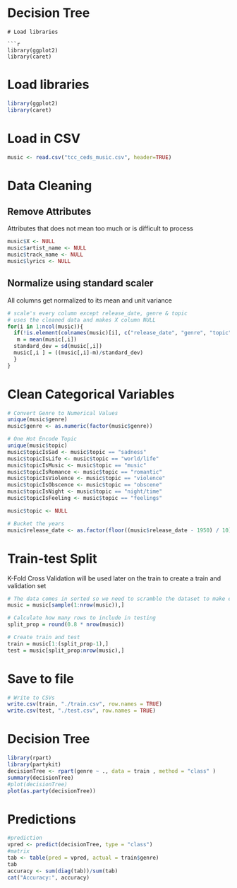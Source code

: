 # Decision Tree
```
# Load libraries

```r
library(ggplot2)
library(caret)
```

# Load libraries
```r
library(ggplot2)
library(caret)
```

# Load in CSV
```r
music <- read.csv("tcc_ceds_music.csv", header=TRUE)
```

# Data Cleaning

## Remove Attributes
Attributes that does not mean too much or is difficult to process
```r
music$X <- NULL
music$artist_name <- NULL
music$track_name <- NULL
music$lyrics <- NULL
```

## Normalize using standard scaler
All columns get normalized to its mean and unit variance
```r
# scale's every column except release_date, genre & topic
# uses the cleaned data and makes X column NULL
for(i in 1:ncol(music)){
  if(!is.element(colnames(music)[i], c("release_date", "genre", "topic"))){
   m = mean(music[,i])
  standard_dev = sd(music[,i])
  music[,i ] = ((music[,i]-m)/standard_dev)
  }
}
```

# Clean Categorical Variables
```r
# Convert Genre to Numerical Values
unique(music$genre)
music$genre <- as.numeric(factor(music$genre))

# One Hot Encode Topic
unique(music$topic)
music$topicIsSad <- music$topic == "sadness"
music$topicIsLife <- music$topic == "world/life"
music$topicIsMusic <- music$topic == "music"
music$topicIsRomance <- music$topic == "romantic"
music$topicIsViolence <- music$topic == "violence"
music$topicIsObscence <- music$topic == "obscene"
music$topicIsNight <- music$topic == "night/time"
music$topicIsFeeling <- music$topic == "feelings"

music$topic <- NULL

# Bucket the years
music$release_date <- as.factor(floor((music$release_date - 1950) / 10))
```

# Train-test Split
K-Fold Cross Validation will be used later on the train to create a train and validation set
```r
# The data comes in sorted so we need to scramble the dataset to make effective and balanced splits
music = music[sample(1:nrow(music)),]

# Calculate how many rows to include in testing
split_prop = round(0.8 * nrow(music))

# Create train and test
train = music[1:(split_prop-1),]
test = music[split_prop:nrow(music),]
```

# Save to file
```r
# Write to CSVs
write.csv(train, "./train.csv", row.names = TRUE)
write.csv(test, "./test.csv", row.names = TRUE)
```

# Decision Tree
```r
library(rpart)
library(partykit)
decisionTree <- rpart(genre ~ ., data = train , method = "class" )
summary(decisionTree)
#plot(decisionTree)
plot(as.party(decisionTree))
```

# Predictions
```r
#prediction
vpred <- predict(decisionTree, type = "class")
#matrix
tab <- table(pred = vpred, actual = train$genre) 
tab
accuracy <- sum(diag(tab))/sum(tab)
cat("Accuracy:", accuracy)
```
